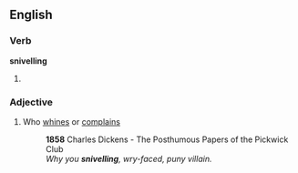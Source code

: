 ==English==

===Verb===
'''snivelling'''

# {{present participle of|[[snivel]]}}

===Adjective===
{{en-adj}}

# {{context|of a person}} Who [[whine]]s or [[complain]]s
#: '''1858''' Charles Dickens - The Posthumous Papers of the Pickwick Club
#: ''Why you '''snivelling''', wry-faced, puny villain.''